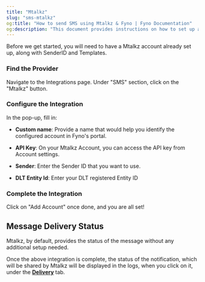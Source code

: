 ```yaml
---
title: "Mtalkz"
slug: "sms-mtalkz"
og:title: "How to send SMS using Mtalkz & Fyno | Fyno Documentation"
og:description: "This document provides instructions on how to set up an Mtalkz account in Fyno's portal, including providing a custom name, API key, Sender ID, and DLT Entity ID, and testing the integration for successful connection. It also mentions that Mtalkz provides message delivery status by default without any additional setup required."
---
```


Before we get started, you will need to have a Mtalkz account already set up, along with SenderID and Templates.

<Steps>

### Find the Provider

Navigate to the Integrations page. Under "SMS" section, click on the "Mtalkz" button.

### Configure the Integration

In the pop-up, fill in:

- **Custom name**: Provide a name that would help you identify the configured account in Fyno's portal.

- **API Key**: On your Mtalkz Account, you can access the API key from Account settings.

- **Sender**: Enter the Sender ID that you want to use.

- **DLT Entity Id**: Enter your DLT registered Entity ID

### Complete the Integration

Click on "Add Account" once done, and you are all set!

</Steps>

## Message Delivery Status

Mtalkz, by default, provides the status of the message without any additional setup needed.

Once the above integration is complete, the status of the notification, which will be shared by Mtalkz will be displayed in the logs, when you click on it, under the **[Delivery](./log-details-delivery)** tab.

